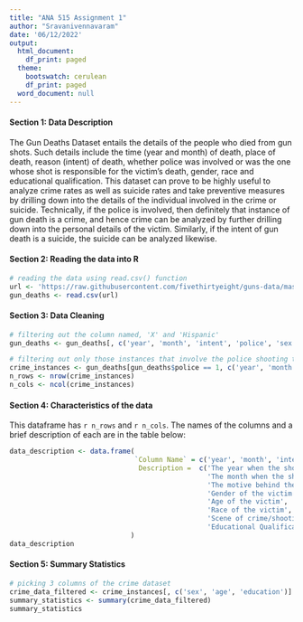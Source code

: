 ---
title: "ANA 515 Assignment 1"
author: "Sravanivennavaram"
date: '06/12/2022'
output:
  html_document:
    df_print: paged
  theme:
    bootswatch: cerulean
    df_print: paged
  word_document: null
---

#### Section 1: Data Description

The Gun Deaths Dataset entails the details of the people who died from gun shots. Such details include the time (year and month) of death, place of death, reason (intent) of death, whether police was involved or was the one whose shot is responsible for the victim's death, gender, race and educational qualification.
This dataset can prove to be highly useful to analyze crime rates as well as suicide rates and take preventive measures by drilling down into the details of the individual involved in the crime or suicide. Technically, if the police is involved, then definitely that instance of gun death is a crime, and hence crime can be analyzed by further drilling down into the personal details of the victim. Similarly, if the intent of gun death is a suicide, the suicide can be analyzed likewise.


#### Section 2: Reading the data into R

```{r, echo = TRUE}
# reading the data using read.csv() function
url <- 'https://raw.githubusercontent.com/fivethirtyeight/guns-data/master/full_data.csv'
gun_deaths <- read.csv(url)
```


#### Section 3: Data Cleaning

```{r, echo = TRUE}
# filtering out the column named, 'X' and 'Hispanic'
gun_deaths <- gun_deaths[, c('year', 'month', 'intent', 'police', 'sex', 'age', 'race', 'place', 'education')]

# filtering out only those instances that involve the police shooting the victim to death (crime)
crime_instances <- gun_deaths[gun_deaths$police == 1, c('year', 'month', 'intent', 'sex', 'age', 'race', 'place', 'education')]
n_rows <- nrow(crime_instances)
n_cols <- ncol(crime_instances)
```


#### Section 4: Characteristics of the data

This dataframe has `r n_rows` and `r n_cols`. The names of the columns and a brief description of each are in the table below:

```{r, echo = TRUE}
data_description <- data.frame(
                               `Column Name` = c('year', 'month', 'intent', 'sex', 'age', 'race', 'place', 'education'),
                                Description =  c('The year when the shooting takes place',
                                                 'The month when the shooting takes place',
                                                 'The motive behind the shooting',
                                                 'Gender of the victim',
                                                 'Age of the victim',
                                                 'Race of the victim',
                                                 'Scene of crime/shooting',
                                                 'Educational Qualification of the victim')
                              )
data_description
```


#### Section 5: Summary Statistics

```{r, echo = TRUE}
# picking 3 columns of the crime dataset
crime_data_filtered <- crime_instances[, c('sex', 'age', 'education')]
summary_statistics <- summary(crime_data_filtered)
summary_statistics
```
